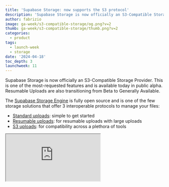 ```yaml
---
title: 'Supabase Storage: now supports the S3 protocol'
description: 'Supabase Storage is now officially an S3-Compatible Storage Provider.'
author: fabrizio
image: ga-week/s3-compatible-storage/og.png?v=2
thumb: ga-week/s3-compatible-storage/thumb.png?v=2
categories:
  - product
tags:
  - launch-week
  - storage
date: '2024-04-18'
toc_depth: 3
launchweek: 11
---
```


Supabase Storage is now officially an S3-Compatible Storage Provider. This is one of the most-requested features and is available today in public alpha. Resumable Uploads are also transitioning from Beta to Generally Available.

The [Supabase Storage Engine](https://github.com/supabase/storage) is fully open source and is one of the few storage solutions that offer 3 interoperable protocols to manage your files:

- [Standard uploads](/docs/guides/storage/uploads/standard-uploads): simple to get started
- [Resumable uploads](/docs/guides/storage/uploads/resumable-uploads): for resumable uploads with large uploads
- [S3 uploads](/docs/guides/storage/s3/compatibility): for compatibility across a plethora of tools

<div className="video-container">
  <iframe
    className="w-full"
    src="https://www.youtube-nocookie.com/embed/WvvGhcNeSPk"
    title="Supabase Storage is now compatible with AWS S3"
    allow="accelerometer; autoplay; clipboard-write; encrypted-media; fullscreen; gyroscope; picture-in-picture; web-share"
    allowfullscreen
  />
</div>

## S3 compatibility

We always strive to adopt industry standards at Supabase. Supporting standards makes workloads portable, [a key product principle](https://supabase.com/docs/guides/getting-started/architecture#everything-is-portable). The S3 API is undoubtedly a storage standard, and we're making it accessible to developers of various experience-levels.

The S3 protocol is backwards compatible with our other APIs. If you are already using Storage via our REST or TUS APIs, today you can use any S3 client to interact with your buckets and files: upload with TUS, serve them with REST, and manage them with the S3 protocol.

The protocol works on the cloud, local development, and self-hosting. Check out the API compatibility [in our docs](/docs/guides/storage/s3/compatibility)

### Authenticating with Supabase S3

To authenticate with Supabase S3 you have 2 options:

1. **The standard `access_key` and `secret_key` credentials.** You can generate these from the [storage settings page](/dashboard/project/_/settings/storage). This authentication method is widely compatible with tools supporting the S3 protocol. It is also meant to be used _exclusively serverside_ since it provides full access to your Storage resources.

   We will add scoped access key credentials in the near future which can have access to specific buckets.

2. **User-scoped credentials with RLS.** This takes advantage of a well-adopted concept across all Supabase services, [Row Level Security](/docs/guides/auth/auth-deep-dive/auth-row-level-security). It allows you to interact with the S3 protocol by scoping storage operations to a particular authenticated user or role, respecting your existing RLS policies. This method is made possible by using the Session token header which the S3 protocol supports. You can find more information on how to use the Session token mechanism in the [doc](/docs/guides/storage/s3/authentication#session-token).

### S3-compatible Integrations

With the support of the S3 protocol, you can now connect Supabase Storage to many 3rd-party tools and services by providing a pair of credentials which can be revoked at any time.

You can use popular tools for backups and migrations, such as:

- [AWS CLI](https://docs.aws.amazon.com/cli/latest/reference/s3/): The official AWS CLI
- [rclone](https://rclone.org/): a command-line program to manage files on cloud storage.
- [Cyberduck](https://cyberduck.io/): a cloud storage browser for Mac and Windows.
- and any other s3-compatible tool ...

![Supabase Cyberduck](https://obuldanrptloktxcffvn.supabase.co/storage/v1/object/public/images/integrations/cyberduck/cyberduck-files.png?t=2024-04-18T08%3A39%3A48.575Z)

Check out our Cyberduck guide [here](/partners/integrations/cyberduck).

### S3 for Data Engineers

S3 compatibility provides a nice primitive for Data Engineers. You can use it with many popular tools:

- Data Warehouses like ClickHouse
- Query engines like DuckDB, Spark, Trino, & Snowflake External Table
- Data Loaders like Fivetran & Airbyte

In this example our incredible data analyst, Tyler, demonstrates how to store Parquet files in Supabase Storage and query them directly using DuckDB:

<div className="video-container">
  <iframe
    className="w-full"
    src="https://www.youtube-nocookie.com/embed/oIgVY8L7qLQ "
    title="store Parquet files in Supabase Storage and query them directly using DuckDB"
    allow="accelerometer; autoplay; clipboard-write; encrypted-media; fullscreen; gyroscope; picture-in-picture; web-share"
    allowfullscreen
  />
</div>

### Multipart Uploads in S3

In addition to the standard uploads and resumable uploads, we now support multipart uploads via the S3 protocol.
This allows you to maximize upload throughput by uploading chunks in parallel, which are then concatenated at the end.

# Resumable uploads is Generally Available

Along with the [platform GA announcement](https://supabase.com/ga), we are also thrilled to announce that resumable uploads are also generally available.

Resumable uploads are powered by the [TUS protocol](https://tus.io/). The journey to get here was immensely rewarding, working closely with the TUS team. A big shoutout to the maintainers of the TUS protocol, [@murderlon](https://github.com/Murderlon) and [@acconut](https://github.com/Acconut), for their collaborative approach to open source.

Supabase contributed [some advanced features](https://github.com/tus/tus-node-server/pulls?q=is%3Apr+sort%3Aupdated-desc+author%3Afenos) from the Node implementation of TUS Spec including [distributed locks](https://github.com/tus/tus-node-server/pull/514), [max file size](https://github.com/tus/tus-node-server/pull/517), [expiration extension](https://github.com/tus/tus-node-server/pull/513) and numerous bug fixes:

![Supabase contributions](/images/blog/ga-week/s3-compatible-storage/supabase-contributions.png)

These features were essential for Supabase, and since the [TUS node server](https://github.com/tus/tus-node-server) is open source, they are also available for you to use. This is another core principle: wherever possible, we [use and support existing tools](https://supabase.com/docs/guides/getting-started/architecture#support-existing-tools) rather than developing from scratch.

## Quality of Life additions

- **Cross-bucket transfers:** We have added the availability to copy and move objects across buckets, where previously you could do these operations only within the same Supabase bucket.
- **Standardized error codes:** error codes have now been standardized across the Storage server and now will be much easier to branch logic on specific errors
- **Multi-tenant migrations:** Rewrote the SQL migration strategy to handle multi-tenancy more efficiently (a very nice blog post on this is in the making)
- **Decoupled dependencies:** we fully decoupled the Storage service from other Supabase-specific components, which means you can run Storage as a standalone service, you can see how easy it is from this [docker-compose file](https://github.com/supabase/storage/blob/master/docker-compose.yml).

## Getting started

- Check out the S3 API compatibility [in our docs](/docs/guides/storage/s3/compatibility)
- Learn about [S3 Authentication](docs/guides/storage/s3/authentication)
- Try S3 with Cyberduck: follow our [integration guide](/partners/integrations/cyberduck)
- Try S3 with DuckDB: follow the guide [on YouTube](https://www.youtube.com/watch?v=oIgVY8L7qLQ)
